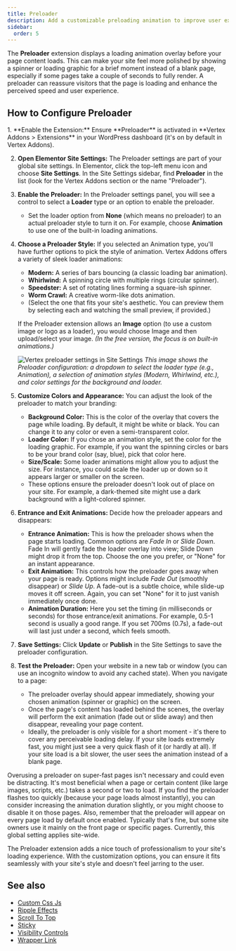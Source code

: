 ```yaml
---
title: Preloader
description: Add a customizable preloading animation to improve user experience while the page is loading.
sidebar:
  order: 5
---
```



The **Preloader** extension displays a loading animation overlay before your page content loads. This can make your site feel more polished by showing a spinner or loading graphic for a brief moment instead of a blank page, especially if some pages take a couple of seconds to fully render. A preloader can reassure visitors that the page is loading and enhance the perceived speed and user experience.

## How to Configure Preloader

<Steps>
1. **Enable the Extension:** Ensure **Preloader** is activated in **Vertex Addons > Extensions** in your WordPress dashboard (it's on by default in Vertex Addons).

2. **Open Elementor Site Settings:** The Preloader settings are part of your global site settings. In Elementor, click the top-left menu icon and choose **Site Settings**. In the Site Settings sidebar, find **Preloader** in the list (look for the Vertex Addons section or the name "Preloader").

3. **Enable the Preloader:** In the Preloader settings panel, you will see a control to select a **Loader** type or an option to enable the preloader. 
   - Set the loader option from **None** (which means no preloader) to an actual preloader style to turn it on. For example, choose **Animation** to use one of the built-in loading animations.

4. **Choose a Preloader Style:** If you selected an Animation type, you'll have further options to pick the style of animation. Vertex Addons offers a variety of sleek loader animations:
   - **Modern:** A series of bars bouncing (a classic loading bar animation).
   - **Whirlwind:** A spinning circle with multiple rings (circular spinner).
   - **Speedster:** A set of rotating lines forming a square-ish spinner.
   - **Worm Crawl:** A creative worm-like dots animation.
   - (Select the one that fits your site's aesthetic. You can preview them by selecting each and watching the small preview, if provided.)

   If the Preloader extension allows an **Image** option (to use a custom image or logo as a loader), you would choose Image and then upload/select your image. *(In the free version, the focus is on built-in animations.)*

   ![Vertex preloader settings in Site Settings](https://cdn.webilia.com/u/d/2025/08/vertex-preloader-editor.png)
   *This image shows the Preloader configuration: a dropdown to select the loader type (e.g., Animation), a selection of animation styles (Modern, Whirlwind, etc.), and color settings for the background and loader.* 

5. **Customize Colors and Appearance:** You can adjust the look of the preloader to match your branding:
   - **Background Color:** This is the color of the overlay that covers the page while loading. By default, it might be white or black. You can change it to any color or even a semi-transparent color.
   - **Loader Color:** If you chose an animation style, set the color for the loading graphic. For example, if you want the spinning circles or bars to be your brand color (say, blue), pick that color here.
   - **Size/Scale:** Some loader animations might allow you to adjust the size. For instance, you could scale the loader up or down so it appears larger or smaller on the screen.
   - These options ensure the preloader doesn't look out of place on your site. For example, a dark-themed site might use a dark background with a light-colored spinner.

6. **Entrance and Exit Animations:** Decide how the preloader appears and disappears:
   - **Entrance Animation:** This is how the preloader shows when the page starts loading. Common options are *Fade In* or *Slide Down*. Fade In will gently fade the loader overlay into view; Slide Down might drop it from the top. Choose the one you prefer, or "None" for an instant appearance.
   - **Exit Animation:** This controls how the preloader goes away when your page is ready. Options might include *Fade Out* (smoothly disappear) or *Slide Up*. A fade-out is a subtle choice, while slide-up moves it off screen. Again, you can set "None" for it to just vanish immediately once done.
   - **Animation Duration:** Here you set the timing (in milliseconds or seconds) for those entrance/exit animations. For example, 0.5-1 second is usually a good range. If you set 700ms (0.7s), a fade-out will last just under a second, which feels smooth.

7. **Save Settings:** Click **Update** or **Publish** in the Site Settings to save the preloader configuration.

8. **Test the Preloader:** Open your website in a new tab or window (you can use an incognito window to avoid any cached state). When you navigate to a page:
   - The preloader overlay should appear immediately, showing your chosen animation (spinner or graphic) on the screen.
   - Once the page's content has loaded behind the scenes, the overlay will perform the exit animation (fade out or slide away) and then disappear, revealing your page content.
   - Ideally, the preloader is only visible for a short moment - it's there to cover any perceivable loading delay. If your site loads extremely fast, you might just see a very quick flash of it (or hardly at all). If your site load is a bit slower, the user sees the animation instead of a blank page.
</Steps>

<Aside type="note">
Overusing a preloader on super-fast pages isn't necessary and could even be distracting. It's most beneficial when a page or certain content (like large images, scripts, etc.) takes a second or two to load. If you find the preloader flashes too quickly (because your page loads almost instantly), you can consider increasing the animation duration slightly, or you might choose to disable it on those pages. Also, remember that the preloader will appear on every page load by default once enabled. Typically that's fine, but some site owners use it mainly on the front page or specific pages. Currently, this global setting applies site-wide. 
</Aside>

The Preloader extension adds a nice touch of professionalism to your site's loading experience. With the customization options, you can ensure it fits seamlessly with your site's style and doesn't feel jarring to the user.

## See also

- [Custom Css Js](/vertex/extensions/custom-css-js/)
- [Ripple Effects](/vertex/extensions/ripple-effects/)
- [Scroll To Top](/vertex/extensions/scroll-to-top/)
- [Sticky](/vertex/extensions/sticky/)
- [Visibility Controls](/vertex/extensions/visibility-controls/)
- [Wrapper Link](/vertex/extensions/wrapper-link/)
